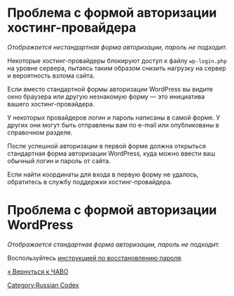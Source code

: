= Проблема с формой авторизации хостинг-провайдера =

<em>Отображается нестандартная форма авторизации, пароль не подходит.</em>

Некоторые хостинг-провайдеры блокируют доступ к файлу <tt>wp-login.php</tt> на уровне сервера, пытаясь таким образом снизить нагрузку на сервер и вероятность взлома сайта.

Если вместо стандартной формы авторизации WordPress вы видите окно браузера или другую незнакомую форму — это инициатива вашего хостинг-провайдера.

У некоторых провайдеров логин и пароль написаны в самой форме. У других они могут быть отправлены вам по e-mail или опубликованы в справочном разделе.

После успешной авторизации в первой форме должна открыться стандартная форма авторизации WordPress, куда можно ввести ваш обычный логин и пароль от сайта.

Если найти координаты для входа в первую форму не удалось, обратитесь в службу поддержки хостинг-провайдера.

= Проблема с формой авторизации WordPress =

<em>Отображается стандартная форма авторизации, пароль не подходит.</em>

Воспользуйтесь [[ЧАВО/Восстановление пароля|инструкцией по восстановлению пароля]].

[[ЧАВО|« Вернуться к ЧАВО]]

[[Category:Russian Codex]]